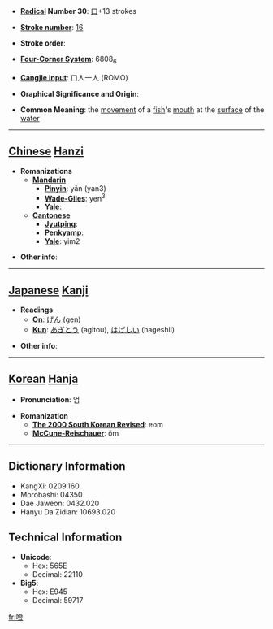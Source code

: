 * '''[[Wiktionary:Chinese radical index| Radical]] Number 30''': [[Wiktionary:Chinese radical index 口|口]]+13 strokes

* '''[[Wiktionary:Chinese total strokes index|Stroke number]]''': [[Wiktionary:Chinese total strokes index 16|16]]

* '''Stroke order''': 

* '''[[Wiktionary:Chinese four corner index|Four-Corner System]]''': 6808<sub>6</sub>

* '''[[Wiktionary:Chinese Cangjie index|Cangjie input]]''': 口人一人 (ROMO)

* '''Graphical Significance and Origin''': 

* '''Common Meaning''': the [[movement]] of a [[fish]]'s [[mouth]] at the [[surface]] of the [[water]]

----

== [[Chinese]] [[Hanzi]] ==

* '''Romanizations'''
** '''[[Mandarin]]'''
*** '''[[Pinyin]]''': yǎn (yan3)
*** '''[[Wade-Giles]]''': yen<sup>3</sup>
*** '''[[Yale]]''': 
** '''[[Cantonese]]'''
*** '''[[Jyutping]]''':
*** '''[[Penkyamp]]''': 
*** '''[[Yale]]''': yim2

* '''Other info''': 

----

== [[Japanese]] [[Kanji]] ==

* '''Readings'''
** '''[[On]]''': [[げん]] (gen)
** '''[[Kun]]''': [[あぎとう]] (agitou), [[はげしい]] (hageshii)

* '''Other info''':  

----

== [[Korean]] [[Hanja]] ==

* '''Pronunciation''': 엄

* '''Romanization'''
** '''[[The 2000 South Korean Revised Romanization|The 2000 South Korean Revised]]''': eom
** '''[[McCune-Reischauer]]''': ŏm

----

== Dictionary Information ==

* KangXi: 0209.160
* Morobashi: 04350
* Dae Jaweon: 0432.020
* Hanyu Da Zidian: 10693.020

== Technical Information ==

* '''Unicode''':
** Hex: 565E
** Decimal: 22110
* '''Big5''':
** Hex: E945
** Decimal: 59717

[[fr:噞]]